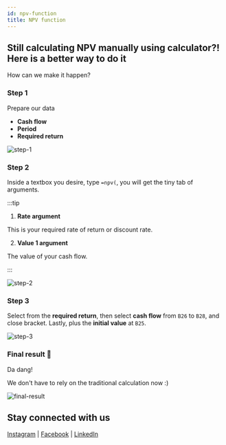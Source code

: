 ```yaml
---
id: npv-function
title: NPV function
---
```



<AuthorCard name="Stephanie Chong" image="/img/squad-profile-images/stephanie-chong.jpg" role="Microsoft MWS Ambassador" linkedinUrl="https://www.linkedin.com/in/stephanie-chong-7b36291a4/" />

## Still calculating NPV manually using calculator?! Here is a better way to do it

How can we make it happen?

### Step 1

Prepare our data 

- **Cash flow**
- **Period**
- **Required return**

![step-1](./step-1.png)

### Step 2

Inside a textbox you desire, type `=npv(`, you will get the tiny tab of arguments.

:::tip

1. **Rate argument**

This is your required rate of return or discount rate.

2. **Value 1 argument**

The value of your cash flow.

:::

![step-2](./step-2.png)

### Step 3

Select from the **required return**, then select **cash flow** from `B26` to `B28`, and close bracket. Lastly, plus the **initial value** at `B25`.

![step-3](./step-3.png)

### Final result 🎊

Da dang!

We don't have to rely on the traditional calculation now :)

![final-result](./final-result.png)

## Stay connected with us

[Instagram](https://www.instagram.com/microsoft_mws/) | 
[Facebook](https://www.facebook.com/microsoft.mws) | 
[LinkedIn](https://www.linkedin.com/company/mwsquad/)